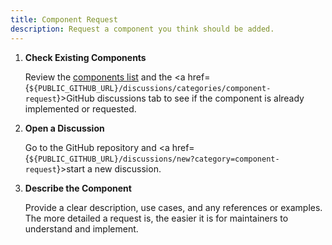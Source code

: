 ```yaml
---
title: Component Request
description: Request a component you think should be added.
---
```



<Steps>

1. **Check Existing Components**

    Review the [components list](/components) and the <a href={`${PUBLIC_GITHUB_URL}/discussions/categories/component-request`}>GitHub discussions tab</a> to see if the component is already implemented or requested.

2. **Open a Discussion**

    Go to the GitHub repository and <a href={`${PUBLIC_GITHUB_URL}/discussions/new?category=component-request`}>start a new discussion</a>.

3. **Describe the Component**

    Provide a clear description, use cases, and any references or examples. The more detailed a request is, the easier it is for maintainers to understand and implement.

</Steps>
